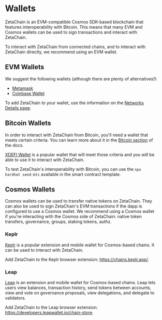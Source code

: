 # Wallets

ZetaChain is an EVM-compatible Cosmos SDK-based blockchain that features
interoperability with Bitcoin. This means that many EVM and Cosmos wallets can
be used to sign transactions and interact with ZetaChain.

To interact with ZetaChain from connected chains, and to interact with ZetaChain
directly, we recommend using an EVM wallet.

## EVM Wallets

We suggest the following wallets (although there are plenty of alternatives!):

- [Metamask](https://metamask.io)
- [Coinbase Wallet](https://www.coinbase.com/wallet)

To add ZetaChain to your wallet, use the information on the
[Networks Details page](/reference/details).

## Bitcoin Wallets

In order to interact with ZetaChain from Bitcoin, you'll need a wallet that
meets certain criteria. You can learn more about it in the
[Bitcoin section](/developers/evm/bitcoin) of the docs.

[XDEFI Wallet](https://xdefi.io) is a popular wallet that will meet those
criteria and you will be able to use it to interact with ZetaChain.

To test ZetaChain's interoperability with Bitcoin, you can use the
`npx hardhat send-btc` available in the smart contract template.

## Cosmos Wallets

Cosmos wallets can be used to transfer native tokens on ZetaChain. They can also
be used to sign ZetaChain's EVM transactions if the dapp is configured to use a
Cosmos wallet. We recommend using a Cosmos wallet if you're interacting with the
Cosmos side of ZetaChain: native token transfers, governance, groups, staking
tokens, authz.

### Keplr

[Keplr](https://keplr.app/) is a popular extension and mobile wallet for
Cosmos-based chains. It can be used to interact with ZetaChain.

Add ZetaChain to the Keplr browser extension: https://chains.keplr.app/.

### Leap

[Leap](https://www.leapwallet.io/) is an extension and mobile wallet for
Cosmos-based chains. Leap lets users view balances, transaction history, send
tokens between accounts, view and vote on governance proposals, view
delegations, and delegate to validators.

Add ZetaChain to the Leap browser extension:
https://developers.leapwallet.io/chain-store.
